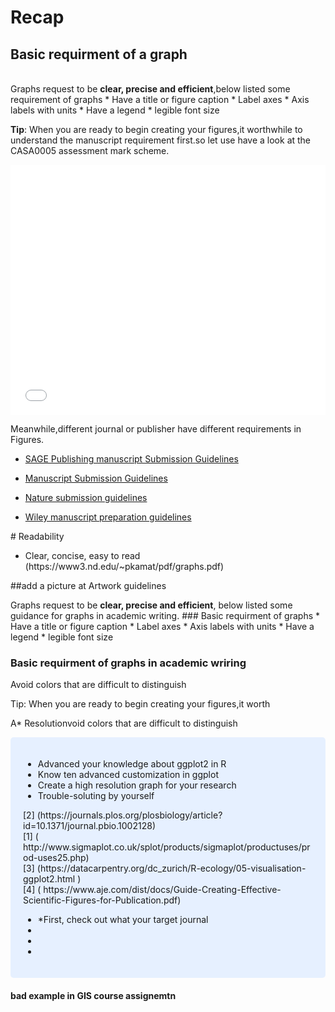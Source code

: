 # Recap 
  
## Basic requirment of a graph 
<br>
Graphs request to be **clear, precise and efficient**,below listed some requirement of graphs
* Have a title or figure caption 
* Label axes
* Axis labels with units
* Have a legend
* legible font size

**Tip**: When you are ready to begin creating your figures,it worthwhile to understand the manuscript requirement first.so let use have a look at the CASA0005 assessment mark scheme.

   ![](GIS-MarkScheme-2020.pdf){width=100% height=400}
   
Meanwhile,different journal or publisher have different requirements in Figures.

-  [SAGE Publishing manuscript Submission Guidelines](https://uk.sagepub.com/en-gb/eur/manuscript-submission-guidelines#Artwork)

-  [Manuscript Submission Guidelines](https://www3.nd.edu/~pkamat/pdf/graphs.pdf)
 
-  [Nature submission guidelines](https://www.nature.com/srep/author-instructions/submission-guidelines)
 
-  [Wiley manuscript preparation guidelines](https://authorservices.wiley.com/asset/photos/electronic_artwork_guidelines.pdf)
 
 
 
 
 # Readability
 

 * Clear, concise, easy to read (https://www3.nd.edu/~pkamat/pdf/graphs.pdf)

 ##add a picture at Artwork guidelines
 



Graphs request to be **clear, precise and efficient**, below listed some guidance for graphs in academic writing.
### Basic requirment of graphs 
* Have a title or figure caption 
* Label axes
* Axis labels with units
* Have a legend
* legible font size

### Basic requirment of graphs in academic wriring


Avoid colors that are difficult to distinguish


Tip: When you are ready to begin creating your figures,it worth 

A* Resolutionvoid colors that are difficult to distinguish


<style>
div.blue { background-color:#e6f0ff; border-radius: 5px; padding: 20px;}
</style>
<div class = "blue">

 - Advanced your knowledge about ggplot2 in R  
 - Know ten advanced customization  in ggplot
 - Create a high resolution graph for your research
 - Trouble-soluting by yourself
 
[2] (https://journals.plos.org/plosbiology/article?id=10.1371/journal.pbio.1002128)  
[1] ( http://www.sigmaplot.co.uk/splot/products/sigmaplot/productuses/prod-uses25.php)  
[3] (https://datacarpentry.org/dc_zurich/R-ecology/05-visualisation-ggplot2.html )  
[4] ( https://www.aje.com/dist/docs/Guide-Creating-Effective-Scientific-Figures-for-Publication.pdf)


 *
 *First, check out what your target journal 
 *
 *
 *

</div>

#### bad example in GIS course assignemtn
